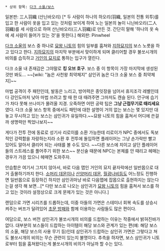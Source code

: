  * 상위 항목: [[다크 소울/보스]]

일본판: 三人羽織 (산닌바오리) [* 두 사람이 하나의 하오리(羽織, 일본의 전통 외투)를 입고 한 사람이 옷을 입고 있는 것처럼 보이게 하여 노는 일본의 놀이 니닌바오리(二人羽織)를 세 사람으로 하여 산닌바오리(三人羽織)로 만든 것. 간단히 말해 '하나의 옷 속에 세 사람이 들어가 있는 것'을 뜻한다.]
해외판: Pinwheel

[[다크 소울]]의 보스 중 하나로 [[묘왕 니토]]의 힘의 일부를 훔쳐와 [[지하묘지]]의 보스 노릇을 하고 있다고 한다. [[지하묘지]]의 마지막 부분에서 맞이하게 되며 클리어할 경우 불쏘시개의 비의를 습득하고 [[거인의 묘지]]로 통하는 입구가 열린다.

다크 소울 내 존재감은 그야말로 '''킹 오브 호구'''. 보스 중 이 항목이 가장 마지막에 생성된것만 봐도... ~~[wiki: "놈은 사천왕 최약체지" 삼인귀 놈은 다크 소울 보스 중 최약체지]~~

마법 공격이 주 패턴인데, 발동은 느리고, 방어력은 종잇장을 넘어서 휴지조각 레벨인데다 강인도마저 낮아 마법 쓰려고 할 때 한 대 때려주면 그마저도 캔슬 된다. 안구에 습기가 차다 못해 쓰나미가 몰려올 지경. 오죽하면 어떤 공략 팁은 '''그냥 근접무기로 때리세요''' 였다. 다크 소울 보스 항목 중에서도 패턴에 대한 설명이 거의 없는 보스는 몇 있지만 대놓고 무시하고 있는 보스는 삼인귀가 유일하다.~~묘왕 니토의 힘을 훔쳐서 어디에 쓴걸까 생명력만 찍었나보지~~

게다가 전투 전에 동료로 성기사 리로이를 소환 가능한데 리로이가 NPC 중에서도 독보적인 강력함을 자랑하는지라 소환 후 전투에 돌입하면 플레이어는 그냥 손가락만 빨고 있어도 알아서 클리어 되는 사태를 볼 수도 있다. ~~다른 보스에 치이고 살던 플레이어들의 스트레스를 풀어주기 위한 보스~~ 분신술 때문에 NPC는 본체를 안 때리고 헤매는 경우가 가끔 있으니 헤매면 도와주자.

안습함은 여기서 그치지 않아서, 바로 다음 맵인 거인의 묘지 끝자락에선 일반몹으로 대거 출몰하기까지 한다. [[소머리 데몬]]이나 [[산양머리 데몬]], [[월광나비]]등도 어느정도 진행하면 일반몹으로 등장하긴 하지만 삼인귀마냥 바로 다음맵에 잡몹으로 출현하지는 않는다는걸 생각 해 보면...[* 다만 보스로 나오는 삼인귀가 [[묘왕 니토]]의 힘을 훔쳐서 보스를 하고 있는 것이라 설정상으로 크게 문제가 있는 것은 아니다.]

랜덤으로 가면 시리즈를 드롭하는데, 이중 아들의 가면은 스테미너 회복 속도를 상승시켜주는 버프가 달려있어 [[초문 방패]]와 함께 이용하는 사람들도 많은 편이다.

여담으로, 보스 버전 삼인귀가 불쏘시개의 비의를 드랍하는 이유는 작중에서 밝혀진바가 없다. 대부분의 보스들이 드랍하는 아이템이 해당 보스와 관계가 있는 편(예: 해당 보스의 소울, 해당 보스의 사용 무기 등)인데 삼인귀가 드랍하는 삼인귀 가면은 그렇다고 쳐도 불쏘시개의 비의는 무슨 관련이 있는지 불명이다. 추측을 하자면, 보스 삼인귀가 니토로부터 힘을 훔쳐왔다는게 불쏘시개의 비의가 아닐까 할 수는 있다.

